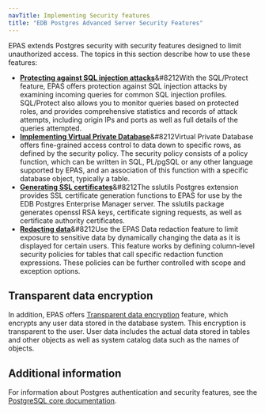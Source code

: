 ```yaml
---
navTitle: Implementing Security features
title: "EDB Postgres Advanced Server Security Features"
---
```


EPAS extends Postgres security with security features designed to limit unauthorized access. The topics in this section describe how to use these features:

-   **[Protecting against SQL injection attacks](02_protecting_against_sql_injection_attacks/#protecting_against_sql_injection_attacks)**&#8212With the SQL/Protect feature, EPAS offers protection against SQL injection attacks by examining incoming queries for common SQL injection profiles.  SQL/Protect also allows you to monitor queries based on protected roles, and provides comprehensive statistics and records of attack attempts, including origin IPs and ports as well as full details of the queries attempted.            
-   **[Implementing Virtual Private Database](03_virtual_private_database/#virtual_private_database)**&#8212Virtual Private Database offers fine-grained access control to data down to specific rows, as defined by the security policy. The security policy consists of a policy function, which can be written in SQL, PL/pgSQL or any other language supported by EPAS, and an association of this function with a specific database object, typically a table. 
-   **[Generating SSL certificates](04_sslutils/#sslutils)**&#8212The sslutils Postgres extension provides SSL certificate generation functions to EPAS for use by the EDB Postgres Enterprise Manager server. The sslutils package generates openssl RSA keys, certificate signing requests, as well as certificate authority certificates.
-   **[Redacting data](05_data_redaction/#data_redaction)**&#8212Use the EPAS Data redaction feature to limit exposure to sensitive data by dynamically changing the data as it is displayed for certain users. This feature works by defining column-level security policies for tables that call specific redaction function expressions. These policies can be further controlled with scope and exception options.

## Transparent data encryption

In addition, EPAS offers [Transparent data encryption](/tde/latest) feature, which encrypts any user data stored in the database system. This encryption is transparent to the user. User data includes the actual data stored in tables and other objects as well as system catalog data such as the names of objects.

## Additional information

For information about Postgres authentication and security features, see the [PostgreSQL core documentation](https://www.postgresql.org/docs/).